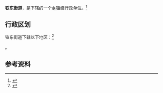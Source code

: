 {{中国乡级行政区|21/11/02/008/000}}

'''铁东街道'''，是{{PRC admin/fullname|21/11/02/008/000|3}}下辖的一个[[乡镇|乡镇]]级行政单位。<ref>{{PRC admin/ref sgc|{{PRC admin/parent|21/11/02/008/000}}}}</ref>

== 行政区划 ==

铁东街道下辖以下地区：<ref>{{PRC admin/ref sgc|21/11/02/008/000}}</ref>

{{PRC admin/children|21/11/02/008/000}}。

== 参考资料 ==

{{reflist}}

{{行政区划小作品}}
{{PRC admin/navcat|21/11/02/008/000}}